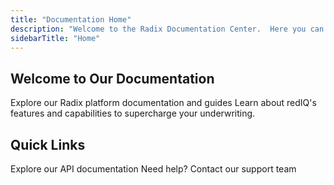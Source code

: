 ```yaml
---
title: "Documentation Home"
description: "Welcome to the Radix Documentation Center.  Here you can find detailed documentation on how to use all of our products including Radix, RealRents and redIQ."
sidebarTitle: "Home"
---
```


## Welcome to Our Documentation

<CardGroup cols={2}>
  <Card title="Radix Documentation" icon="chart-line" href="/radix">
    Explore our Radix platform documentation and guides
  </Card>
  <Card title="redIQ Documentation" icon="database" href="/rediq">
    Learn about redIQ's features and capabilities to supercharge your underwriting.
  </Card>
</CardGroup>

## Quick Links

<CardGroup cols={3}>
  <Card title="API Reference" icon="code" href="radix//api">
    Explore our API documentation
  </Card>
  <Card title="Support" icon="life-ring" href="mailto:support@radix.com">
    Need help? Contact our support team
  </Card>
</CardGroup>